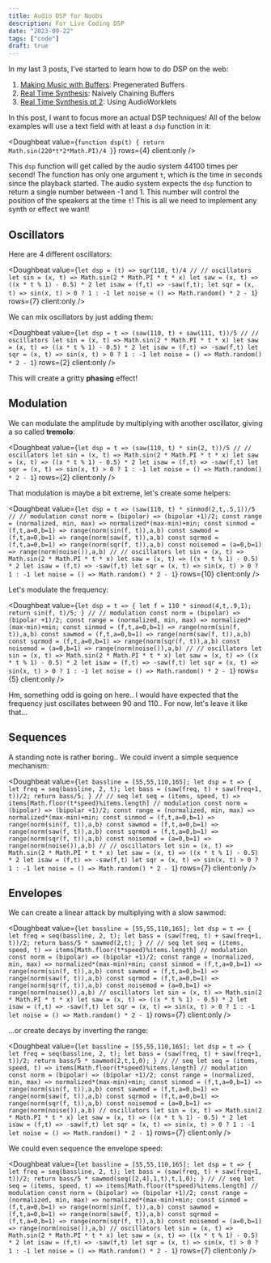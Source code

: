 ```yaml
---
title: Audio DSP for Noobs
description: For Live Coding DSP
date: "2023-09-22"
tags: ["code"]
draft: true
---
```



In my last 3 posts, I've started to learn how to do DSP on the web:

1. [Making Music with Buffers](https://loophole-letters.netlify.app/buffers/): Pregenerated Buffers
2. [Real Time Synthesis](https://loophole-letters.netlify.app/real-time-synthesis/): Naively Chaining Buffers
3. [Real Time Synthesis pt 2](https://loophole-letters.netlify.app/real-time-synthesis2/): Using AudioWorklets

In this post, I want to focus more an actual DSP techniques!
All of the below examples will use a text field with at least a `dsp` function in it:

<Doughbeat
  value={`function dsp(t) {
  return Math.sin(220*t*2*Math.PI)/4
}`}
  rows={4}
  client:only
/>

This `dsp` function will get called by the audio system 44100 times per second!
The function has only one argument `t`, which is the time in seconds since the playback started.
The audio system expects the `dsp` function to return a single number between -1 and 1.
This number will control the position of the speakers at the time `t`!
This is all we need to implement any synth or effect we want!

## Oscillators

Here are 4 different oscillators:

<Doughbeat
  value={`
let dsp = (t) => sqr(110, t)/4
//
// oscillators
let sin = (x, t) => Math.sin(2 * Math.PI * t * x)
let saw = (x, t) => ((x * t % 1) - 0.5) * 2
let isaw = (f,t) => -saw(f,t);
let sqr = (x, t) => sin(x, t) > 0 ? 1 : -1
let noise = () => Math.random() * 2 - 1
`}
  rows={7}
  client:only
/>

We can mix oscillators by just adding them:

<Doughbeat
  value={`
let dsp = t => (saw(110, t) + saw(111, t))/5
//
// oscillators
let sin = (x, t) => Math.sin(2 * Math.PI * t * x)
let saw = (x, t) => ((x * t % 1) - 0.5) * 2
let isaw = (f,t) => -saw(f,t)
let sqr = (x, t) => sin(x, t) > 0 ? 1 : -1
let noise = () => Math.random() * 2 - 1
`}
  rows={2}
  client:only
/>

This will create a gritty **phasing** effect!

## Modulation

We can modulate the amplitude by multiplying with another oscillator, giving a so called **tremolo**:

<Doughbeat
  value={`
let dsp = t => (saw(110, t) * sin(2, t))/5
//
// oscillators
let sin = (x, t) => Math.sin(2 * Math.PI * t * x)
let saw = (x, t) => ((x * t % 1) - 0.5) * 2
let isaw = (f,t) => -saw(f,t)
let sqr = (x, t) => sin(x, t) > 0 ? 1 : -1
let noise = () => Math.random() * 2 - 1
`}
  rows={2}
  client:only
/>

That modulation is maybe a bit extreme, let's create some helpers:

<Doughbeat
  value={`
let dsp = t => (saw(110, t) * sinmod(2,t,.5,1))/5
//
// modulation
const norm = (bipolar) => (bipolar +1)/2;
const range = (normalized, min, max) => normalized*(max-min)+min;
const sinmod = (f,t,a=0,b=1) => range(norm(sin(f, t)),a,b)
const sawmod = (f,t,a=0,b=1) => range(norm(saw(f, t)),a,b)
const sqrmod = (f,t,a=0,b=1) => range(norm(sqr(f, t)),a,b)
const noisemod = (a=0,b=1) => range(norm(noise()),a,b)
//
// oscillators
let sin = (x, t) => Math.sin(2 * Math.PI * t * x)
let saw = (x, t) => ((x * t % 1) - 0.5) * 2
let isaw = (f,t) => -saw(f,t)
let sqr = (x, t) => sin(x, t) > 0 ? 1 : -1
let noise = () => Math.random() * 2 - 1
`}
  rows={10}
  client:only
/>

Let's modulate the frequency:

<Doughbeat
  value={`
let dsp = t => {
  let f = 110 * sinmod(4,t,.9,1);
  return sin(f, t)/5;
}
//
// modulation
const norm = (bipolar) => (bipolar +1)/2;
const range = (normalized, min, max) => normalized*(max-min)+min;
const sinmod = (f,t,a=0,b=1) => range(norm(sin(f, t)),a,b)
const sawmod = (f,t,a=0,b=1) => range(norm(saw(f, t)),a,b)
const sqrmod = (f,t,a=0,b=1) => range(norm(sqr(f, t)),a,b)
const noisemod = (a=0,b=1) => range(norm(noise()),a,b)
//
// oscillators
let sin = (x, t) => Math.sin(2 * Math.PI * t * x)
let saw = (x, t) => ((x * t % 1) - 0.5) * 2
let isaw = (f,t) => -saw(f,t)
let sqr = (x, t) => sin(x, t) > 0 ? 1 : -1
let noise = () => Math.random() * 2 - 1
`}
  rows={5}
  client:only
/>

Hm, something odd is going on here.. I would have expected that the frequency just oscillates between 90 and 110..
For now, let's leave it like that...

## Sequences

A standing note is rather boring.. We could invent a simple sequence mechanism:

<Doughbeat
  value={`
let bassline = [55,55,110,165];
let dsp = t => {
  let freq = seq(bassline, 2, t);
  let bass = (saw(freq, t) + saw(freq+1, t))/2;
  return bass/5;
}
//
// seq
let seq = (items, speed, t) => items[Math.floor(t*speed)%items.length]
// modulation
const norm = (bipolar) => (bipolar +1)/2;
const range = (normalized, min, max) => normalized*(max-min)+min;
const sinmod = (f,t,a=0,b=1) => range(norm(sin(f, t)),a,b)
const sawmod = (f,t,a=0,b=1) => range(norm(saw(f, t)),a,b)
const sqrmod = (f,t,a=0,b=1) => range(norm(sqr(f, t)),a,b)
const noisemod = (a=0,b=1) => range(norm(noise()),a,b)
//
// oscillators
let sin = (x, t) => Math.sin(2 * Math.PI * t * x)
let saw = (x, t) => ((x * t % 1) - 0.5) * 2
let isaw = (f,t) => -saw(f,t)
let sqr = (x, t) => sin(x, t) > 0 ? 1 : -1
let noise = () => Math.random() * 2 - 1
`}
  rows={7}
  client:only
/>

## Envelopes

We can create a linear attack by multiplying with a slow sawmod:

<Doughbeat
  value={`
let bassline = [55,55,110,165];
let dsp = t => {
  let freq = seq(bassline, 2, t);
  let bass = (saw(freq, t) + saw(freq+1, t))/2;
  return bass/5 * sawmod(2,t);
}
//
// seq
let seq = (items, speed, t) => items[Math.floor(t*speed)%items.length]
// modulation
const norm = (bipolar) => (bipolar +1)/2;
const range = (normalized, min, max) => normalized*(max-min)+min;
const sinmod = (f,t,a=0,b=1) => range(norm(sin(f, t)),a,b)
const sawmod = (f,t,a=0,b=1) => range(norm(saw(f, t)),a,b)
const sqrmod = (f,t,a=0,b=1) => range(norm(sqr(f, t)),a,b)
const noisemod = (a=0,b=1) => range(norm(noise()),a,b)
// oscillators
let sin = (x, t) => Math.sin(2 * Math.PI * t * x)
let saw = (x, t) => ((x * t % 1) - 0.5) * 2
let isaw = (f,t) => -saw(f,t)
let sqr = (x, t) => sin(x, t) > 0 ? 1 : -1
let noise = () => Math.random() * 2 - 1
`}
  rows={7}
  client:only
/>

...or create decays by inverting the range:

<Doughbeat
  value={`
let bassline = [55,55,110,165];
let dsp = t => {
  let freq = seq(bassline, 2, t);
  let bass = (saw(freq, t) + saw(freq+1, t))/2;
  return bass/5 * sawmod(2,t,1,0);
}
//
// seq
let seq = (items, speed, t) => items[Math.floor(t*speed)%items.length]
// modulation
const norm = (bipolar) => (bipolar +1)/2;
const range = (normalized, min, max) => normalized*(max-min)+min;
const sinmod = (f,t,a=0,b=1) => range(norm(sin(f, t)),a,b)
const sawmod = (f,t,a=0,b=1) => range(norm(saw(f, t)),a,b)
const sqrmod = (f,t,a=0,b=1) => range(norm(sqr(f, t)),a,b)
const noisemod = (a=0,b=1) => range(norm(noise()),a,b)
// oscillators
let sin = (x, t) => Math.sin(2 * Math.PI * t * x)
let saw = (x, t) => ((x * t % 1) - 0.5) * 2
let isaw = (f,t) => -saw(f,t)
let sqr = (x, t) => sin(x, t) > 0 ? 1 : -1
let noise = () => Math.random() * 2 - 1
`}
  rows={7}
  client:only
/>

We could even sequence the envelope speed:

<Doughbeat
  value={`
let bassline = [55,55,110,165];
let dsp = t => {
  let freq = seq(bassline, 2, t);
  let bass = (saw(freq, t) + saw(freq+1, t))/2;
  return bass/5 * sawmod(seq([2,4],1,t),t,1,0);
}
//
// seq
let seq = (items, speed, t) => items[Math.floor(t*speed)%items.length]
// modulation
const norm = (bipolar) => (bipolar +1)/2;
const range = (normalized, min, max) => normalized*(max-min)+min;
const sinmod = (f,t,a=0,b=1) => range(norm(sin(f, t)),a,b)
const sawmod = (f,t,a=0,b=1) => range(norm(saw(f, t)),a,b)
const sqrmod = (f,t,a=0,b=1) => range(norm(sqr(f, t)),a,b)
const noisemod = (a=0,b=1) => range(norm(noise()),a,b)
// oscillators
let sin = (x, t) => Math.sin(2 * Math.PI * t * x)
let saw = (x, t) => ((x * t % 1) - 0.5) * 2
let isaw = (f,t) => -saw(f,t)
let sqr = (x, t) => sin(x, t) > 0 ? 1 : -1
let noise = () => Math.random() * 2 - 1
`}
  rows={7}
  client:only
/>
